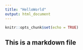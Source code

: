 ```yaml
---
title: "HelloWorld"
output: html_document
---
```


```r
knitr::opts_chunk$set(echo = TRUE)
```

##  This is a markdown file